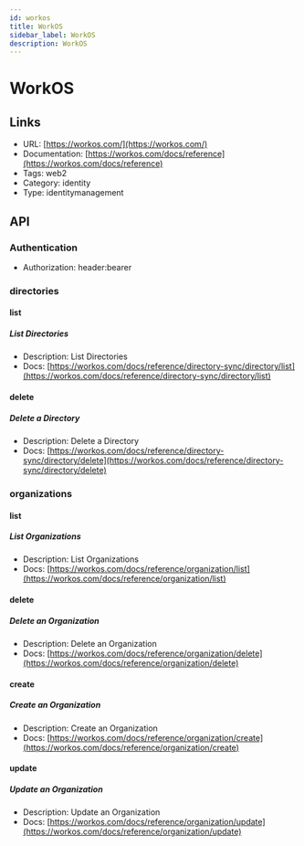 ```yaml
---
id: workos
title: WorkOS
sidebar_label: WorkOS
description: WorkOS
---
```


# WorkOS

## Links

* URL: [https://workos.com/](https://workos.com/)
* Documentation: [https://workos.com/docs/reference](https://workos.com/docs/reference)
* Tags: web2
* Category: identity
* Type: identitymanagement

## API

### Authentication

* Authorization: header:bearer

### directories

#### list

##### List Directories

* Description: List Directories
* Docs: [https://workos.com/docs/reference/directory-sync/directory/list](https://workos.com/docs/reference/directory-sync/directory/list)

#### delete

##### Delete a Directory

* Description: Delete a Directory
* Docs: [https://workos.com/docs/reference/directory-sync/directory/delete](https://workos.com/docs/reference/directory-sync/directory/delete)

### organizations

#### list

##### List Organizations

* Description: List Organizations
* Docs: [https://workos.com/docs/reference/organization/list](https://workos.com/docs/reference/organization/list)

#### delete

##### Delete an Organization

* Description: Delete an Organization
* Docs: [https://workos.com/docs/reference/organization/delete](https://workos.com/docs/reference/organization/delete)

#### create

##### Create an Organization

* Description: Create an Organization
* Docs: [https://workos.com/docs/reference/organization/create](https://workos.com/docs/reference/organization/create)

#### update

##### Update an Organization

* Description: Update an Organization
* Docs: [https://workos.com/docs/reference/organization/update](https://workos.com/docs/reference/organization/update)
